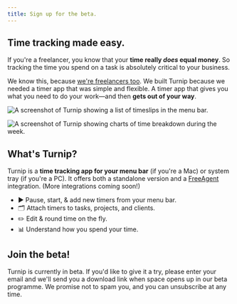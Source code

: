 ```yaml
---
title: Sign up for the beta.
---
```



<Panel gridTablet="1fr 1fr" gridWide="48rem auto" fullwidth>

<div>

## Time tracking made easy.

If you're a freelancer, you know that your **time really _does_ equal money**. So tracking the time you spend on a task is absolutely critical to your business.

We know this, because [we're freelancers too](https://octopusthink.com). We built Turnip because we needed a timer app that was simple and flexible. A timer app that gives you what you need to do your work—and then **gets out of your way**.
</div>

![A screenshot of Turnip showing a list of timeslips in the menu bar.](src/images/timeslips.png)

</Panel>

<Panel gridTablet="1fr 1fr" gridWide="auto 48rem" fullwidth>

![A screenshot of Turnip showing charts of time breakdown during the week.](src/images/stats.png)

<div>

## What's Turnip?

Turnip is a **time tracking app for your menu bar** (if you're a Mac) or system tray (if you're a PC). It offers both a standalone version and a [FreeAgent](https://freeagent.com) integration. (More integrations coming soon!)

- ▶️ Pause, start, & add new timers from your menu bar.
- 🗂 Attach timers to tasks, projects, and clients.
- ✏️ Edit & round time on the fly.
- 📊 Understand how you spend your time.

</div>

</Panel>

<Panel gridWide="auto 48rem">

<div>

## Join the beta!

Turnip is currently in beta. If you'd like to give it a try, please enter your email and we'll send you a download link when space opens up in our beta programme. We promise not to spam you, and you can unsubscribe at any time.

<!--[Download for Mac] [Download for Windows]-->

</div>

<SignupForm />

</Panel>
